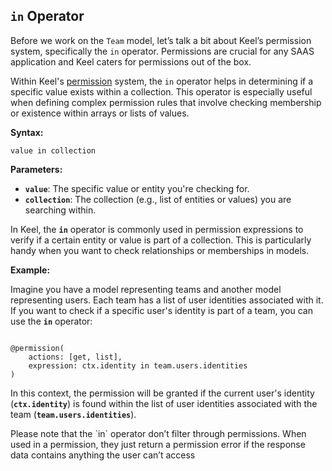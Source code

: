 
## `in` Operator

Before we work on the `Team` model, let’s talk a bit about Keel’s permission system, specifically the `in` operator. Permissions are crucial for any SAAS application and Keel caters for permissions out of the box.

Within Keel's [permission](https://docs.keel.so/permissions#many-to-many-relationships) system, the `in` operator helps in determining if a specific value exists within a collection. This operator is especially useful when defining complex permission rules that involve checking membership or existence within arrays or lists of values.

**Syntax:**

```
value in collection
```

**Parameters:**

- **`value`**: The specific value or entity you're checking for.
- **`collection`**: The collection (e.g., list of entities or values) you are searching within.

In Keel, the **`in`** operator is commonly used in permission expressions to verify if a certain entity or value is part of a collection. This is particularly handy when you want to check relationships or memberships in models.

**Example:**

Imagine you have a model representing teams and another model representing users. Each team has a list of user identities associated with it. If you want to check if a specific user's identity is part of a team, you can use the **`in`** operator:

```keel

@permission(
    actions: [get, list],
    expression: ctx.identity in team.users.identities
)
```

In this context, the permission will be granted if the current user's identity (**`ctx.identity`**) is found within the list of user identities associated with the team (**`team.users.identities`**).

<Callout type="info" emoji="💡">
  Please note that the `in` operator don’t filter through permissions. When used in a permission, they just return a permission error if the response data contains anything the user can’t access
</Callout>
